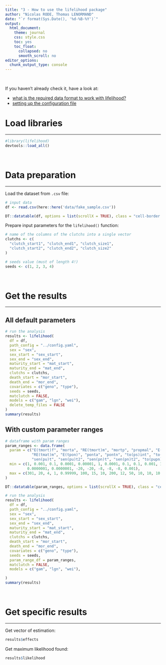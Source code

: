 ```yaml
---
title: "3 - How to use the lifelihood package"
author: "Nicolas RODE, Thomas LENORMAND"
date: "`r format(Sys.Date(), '%d-%B-%Y')`"
output: 
  html_document:
    theme: journal
    css: style.css
    toc: yes
    toc_float:
      collapsed: no
      smooth_scroll: no
editor_options: 
  chunk_output_type: console
---
```


<br>

If you haven't already check it, have a look at:

- [what is the required data format to work with lifelihood?](1-required-data-format.html)
- [setting up the configuration file](2-setting-up-the-configuration-file.html)

# Load libraries
***

```r
#library(lifelihood)
devtools::load_all()
```

<br>

# Data preparation
***

Load the dataset from `.csv` file:

```r
# input data
df <- read.csv(here::here('data/fake_sample.csv'))
```

```r
DT::datatable(df, options = list(scrollX = TRUE), class = "cell-border stripe hover compact")
```

Prepare input parameters for the `lifelihood()` function:

```r
# name of the columns of the clutchs into a single vector
clutchs <- c(
  "clutch_start1", "clutch_end1", "clutch_size1",
  "clutch_start2", "clutch_end2", "clutch_size2"
)

# seeds value (must of length 4!)
seeds <- c(1, 2, 3, 4)
```

<br>

# Get the results
***

## All default parameters

```r
# run the analysis
results <- lifelihood(
  df = df,
  path_config = "../config.yaml",
  sex = "sex",
  sex_start = "sex_start",
  sex_end = "sex_end",
  maturity_start = "mat_start",
  maturity_end = "mat_end",
  clutchs = clutchs,
  death_start = "mor_start",
  death_end = "mor_end",
  covariates = c("geno", "type"),
  seeds = seeds,
  matclutch = FALSE,
  models = c("gam", "lgn", "wei"),
  delete_temp_files = FALSE
)
summary(results)
```

## With custom parameter ranges

```r
# dataframe with param ranges
param_ranges <- data.frame(
  param = c("E(tmort)f", "morta", "RE(tmort)m", "mortp", "propmal", "E(tmat)f", "mata", 
            "RE(tmat)m", "E(tpon)", "ponta", "pontn", "to(ps)int", "to(ps)am", "to(ps)tp", 
            "sen(pu)t", "sen(pu)t2", "sen(pn)t", "sen(pn)t2", "to(pupn)", "W"),
  min = c(1, 0.001, 0.1, 0.0001, 0.00001, 1, 0.0001, 0.1, 0.1, 0.001, 1, 0.00001, 
          0.0000001, 0.0000001, -20, -20, -8, -8, -8, 0.001),
  max = c(301, 20, 4, 1, 0.99999, 100, 15, 10, 200, 12, 50, 10, 10, 10, 20, 20, 10, 10, 10, 1200)
)
```

```r
DT::datatable(param_ranges, options = list(scrollX = TRUE), class = "cell-border stripe hover compact")

# run the analysis
results <- lifelihood(
  df = df,
  path_config = "../config.yaml",
  sex = "sex",
  sex_start = "sex_start",
  sex_end = "sex_end",
  maturity_start = "mat_start",
  maturity_end = "mat_end",
  clutchs = clutchs,
  death_start = "mor_start",
  death_end = "mor_end",
  covariates = c("geno", "type"),
  seeds = seeds,
  param_range_df = param_ranges,
  matclutch = FALSE,
  models = c("gam", "lgn", "wei"),

)
summary(results)
```

<br>


# Get specific results
***

Get vector of estimation:

```r
results$effects
```

Get maximum likelihood found:

```r
results$likelihood
```